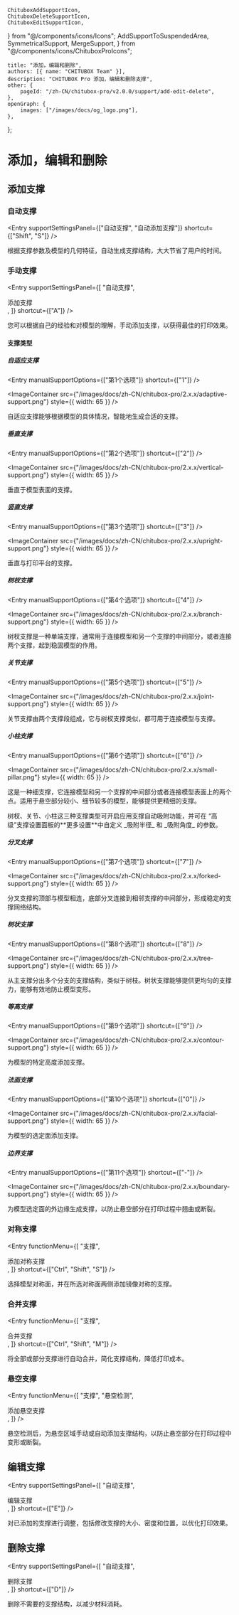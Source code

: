 	ChituboxAddSupportIcon,
	ChituboxDeleteSupportIcon,
	ChituboxEditSupportIcon,
} from "@/components/icons/Icons";
	AddSupportToSuspendedArea,
	SymmetricalSupport,
	MergeSupport,
} from "@/components/icons/ChituboxProIcons";

	title: "添加，编辑和删除",
	authors: [{ name: "CHITUBOX Team" }],
	description: "CHITUBOX Pro 添加，编辑和删除支撑",
	other: {
		pageId: "/zh-CN/chitubox-pro/v2.0.0/support/add-edit-delete",
	},
	openGraph: {
		images: ["/images/docs/og_logo.png"],
	},
};

# 添加，编辑和删除

## 添加支撑

### 自动支撑

<Entry
	supportSettingsPanel={["自动支撑", "自动添加支撑"]}
	shortcut={["Shift", "S"]}
/>

根据支撑参数及模型的几何特征，自动生成支撑结构，大大节省了用户的时间。

### 手动支撑

<Entry
	supportSettingsPanel={[
		"自动支撑",
		<div className="flex items-center gap-1">
			<ChituboxAddSupportIcon />
			添加支撑
		</div>,
	]}
	shortcut={["A"]}
/>

您可以根据自己的经验和对模型的理解，手动添加支撑，以获得最佳的打印效果。

#### 支撑类型

##### 自适应支撑

<Entry manualSupportOptions={["第1个选项"]} shortcut={["1"]} />

<ImageContainer
	src={"/images/docs/zh-CN/chitubox-pro/2.x.x/adaptive-support.png"}
	style={{ width: 65 }}
/>

自适应支撑能够根据模型的具体情况，智能地生成合适的支撑。

##### 垂直支撑

<Entry manualSupportOptions={["第2个选项"]} shortcut={["2"]} />

<ImageContainer
	src={"/images/docs/zh-CN/chitubox-pro/2.x.x/vertical-support.png"}
	style={{ width: 65 }}
/>

垂直于模型表面的支撑。

##### 竖直支撑

<Entry manualSupportOptions={["第3个选项"]} shortcut={["3"]} />

<ImageContainer
	src={"/images/docs/zh-CN/chitubox-pro/2.x.x/upright-support.png"}
	style={{ width: 65 }}
/>

垂直与打印平台的支撑。

##### 树杈支撑

<Entry manualSupportOptions={["第4个选项"]} shortcut={["4"]} />

<ImageContainer
	src={"/images/docs/zh-CN/chitubox-pro/2.x.x/branch-support.png"}
	style={{ width: 65 }}
/>

树杈支撑是一种单端支撑，通常用于连接模型和另一个支撑的中间部分，或者连接两个支撑，起到稳固模型的作用。

##### 关节支撑

<Entry manualSupportOptions={["第5个选项"]} shortcut={["5"]} />

<ImageContainer
	src={"/images/docs/zh-CN/chitubox-pro/2.x.x/joint-support.png"}
	style={{ width: 65 }}
/>

关节支撑由两个支撑段组成，它与树杈支撑类似，都可用于连接模型与支撑。

##### 小柱支撑

<Entry manualSupportOptions={["第6个选项"]} shortcut={["6"]} />

<ImageContainer
	src={"/images/docs/zh-CN/chitubox-pro/2.x.x/small-pillar.png"}
	style={{ width: 65 }}
/>

这是一种细支撑，它连接模型和另一个支撑的中间部分或者连接模型表面上的两个点。适用于悬空部分较小、细节较多的模型，能够提供更精细的支撑。

<Admonition type="tip" title="提示">
	树杈、关节、小柱这三种支撑类型可开启应用支撑自动吸附功能，并可在
	“高级”支撑设置面板的**更多设置**中自定义 _吸附半径_ 和 _吸附角度_ 的参数。
</Admonition>

##### 分叉支撑

<Entry manualSupportOptions={["第7个选项"]} shortcut={["7"]} />

<ImageContainer
	src={"/images/docs/zh-CN/chitubox-pro/2.x.x/forked-support.png"}
	style={{ width: 65 }}
/>

分叉支撑的顶部与模型相连，底部分叉连接到相邻支撑的中间部分，形成稳定的支撑网络结构。

##### 树状支撑

<Entry manualSupportOptions={["第8个选项"]} shortcut={["8"]} />

<ImageContainer
	src={"/images/docs/zh-CN/chitubox-pro/2.x.x/tree-support.png"}
	style={{ width: 65 }}
/>

从主支撑分出多个分支的支撑结构，类似于树枝。树状支撑能够提供更均匀的支撑力，能够有效地防止模型变形。

##### 等高支撑

<Entry manualSupportOptions={["第9个选项"]} shortcut={["9"]} />

<ImageContainer
	src={"/images/docs/zh-CN/chitubox-pro/2.x.x/contour-support.png"}
	style={{ width: 65 }}
/>

为模型的特定高度添加支撑。

##### 法面支撑

<Entry manualSupportOptions={["第10个选项"]} shortcut={["0"]} />

<ImageContainer
	src={"/images/docs/zh-CN/chitubox-pro/2.x.x/facial-support.png"}
	style={{ width: 65 }}
/>

为模型的选定面添加支撑。

##### 边界支撑

<Entry manualSupportOptions={["第11个选项"]} shortcut={["-"]} />

<ImageContainer
	src={"/images/docs/zh-CN/chitubox-pro/2.x.x/boundary-support.png"}
	style={{ width: 65 }}
/>

为模型选定面的外边缘生成支撑，以防止悬空部分在打印过程中翘曲或断裂。

### 对称支撑

<Entry
	functionMenu={[
		"支撑",
		<div className="flex items-center gap-1">
			<SymmetricalSupport />
			添加对称支撑
		</div>,
	]}
	shortcut={["Ctrl", "Shift", "S"]}
/>

选择模型对称面，并在所选对称面两侧添加镜像对称的支撑。

### 合并支撑

<Entry
	functionMenu={[
		"支撑",
		<div className="flex items-center gap-1">
			<MergeSupport />
			合并支撑
		</div>,
	]}
	shortcut={["Ctrl", "Shift", "M"]}
/>

将全部或部分支撑进行自动合并，简化支撑结构，降低打印成本。

### 悬空支撑

<Entry
	functionMenu={[
		"支撑",
		"悬空检测",
		<div className="flex items-center gap-1">
			<AddSupportToSuspendedArea />
			添加悬空支撑
		</div>,
	]}
/>

<NextLink href="/zh-CN/chitubox-pro/latest/risk-detection#悬空检测">悬空检测</NextLink>后，为悬空区域手动或自动添加支撑结构，以防止悬空部分在打印过程中变形或断裂。

## 编辑支撑

<Entry
	supportSettingsPanel={[
		"自动支撑",
		<div className="flex items-center gap-1">
			<ChituboxEditSupportIcon />
			编辑支撑
		</div>,
	]}
	shortcut={["E"]}
/>

对已添加的支撑进行调整，包括修改支撑的大小、密度和位置，以优化打印效果。

## 删除支撑

<Entry
	supportSettingsPanel={[
		"自动支撑",
		<div className="flex items-center gap-1">
			<ChituboxDeleteSupportIcon />
			删除支撑
		</div>,
	]}
	shortcut={["D"]}
/>

删除不需要的支撑结构，以减少材料消耗。
